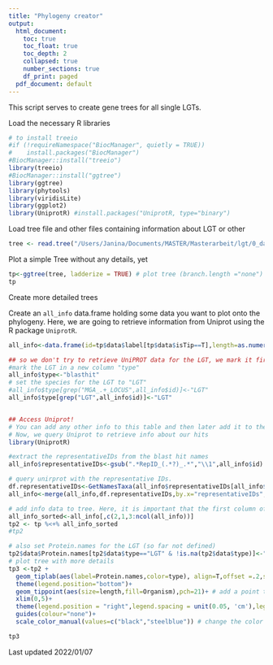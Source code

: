 ```yaml
---
title: "Phylogeny creator"
output:
  html_document:
    toc: true
    toc_float: true
    toc_depth: 2
    collapsed: true
    number_sections: true
    df_print: paged
  pdf_document: default
---
```

<STYLE TYPE="text/css">
<!--
  td{
    font-family: Arial;
    font-size: 8pt;
    padding:0px;
    cellpadding="0";
    cellspacing="0"
  }
  th {
    font-family: Arial;
    font-size: 8pt;
    height: 20px;
    font-weight: bold;
    text-align: right;
    background-color: #ccccff;
  }
  table {
    border-spacing: 0px;
    border-collapse: collapse;
  }
--->
</STYLE>


This script serves to create gene trees for all single LGTs.

Load the necessary R libraries
```r
# to install treeio
#if (!requireNamespace("BiocManager", quietly = TRUE))
#    install.packages("BiocManager")
#BiocManager::install("treeio")
library(treeio)
#BiocManager::install("ggtree")
library(ggtree)
library(phytools)
library(viridisLite)
library(ggplot2)
library(UniprotR) #install.packages("UniprotR, type="binary")
```

Load tree file and other files containing information about LGT or other
```r
tree <- read.tree("/Users/Janina/Documents/MASTER/Masterarbeit/lgt/0_data/trees/CFA_synthases.aln.treefile")
```

Plot a simple Tree without any details, yet
```r
tp<-ggtree(tree, ladderize = TRUE) # plot tree (branch.length ="none")
tp
```

Create more detailed trees

Create an `all_info` data.frame holding some data you want to plot onto the phylogeny. Here, we are going to retrieve information from Uniprot using the R package `UniprotR`.

```r
all_info<-data.frame(id=tp$data$label[tp$data$isTip==T],length=as.numeric(gsub(".*_","",tp$data$label[tp$data$isTip==T])))

## so we don't try to retrieve UniPROT data for the LGT, we mark it first.
#mark the LGT in a new column "type"
all_info$type<-"blasthit"
# set the species for the LGT to "LGT"
#all_info$type[grep("MGA_.+_LOCUS",all_info$id)]<-"LGT"
all_info$type[grep("LGT",all_info$id)]<-"LGT"


## Access Uniprot!
# You can add any other info to this table and then later add it to the phylogeny
# Now, we query Uniprot to retrieve info about our hits
library(UniprotR)

#extract the representativeIDs from the blast hit names
all_info$representativeIDs<-gsub(".*RepID_(.*?)_.*","\\1",all_info$id)

# query unirprot with the representative IDs.
df.representativeIDs<-GetNamesTaxa(all_info$representativeIDs[all_info$type!="LGT"])
all_info<-merge(all_info,df.representativeIDs,by.x="representativeIDs",by.y="row.names",all.x=T)

```


```r
# add info data to tree. Here, it is important that the first column of all_info matches the tip labels of the phylogeny
all_info_sorted<-all_info[,c(2,1,3:ncol(all_info))]
tp2 <- tp %<+% all_info_sorted
#tp2

# also set Protein.names for the LGT (so far not defined)
tp2$data$Protein.names[tp2$data$type=="LGT" & !is.na(tp2$data$type)]<-"LGT"
# plot tree with more details
tp3 <-tp2 +
  geom_tiplab(aes(label=Protein.names,color=type), align=T,offset =.2,size=3)  + # add a label to the tip and set the color depending on whether or not the label contains the term MGA
  theme(legend.position="bottom")+
  geom_tippoint(aes(size=length,fill=Organism),pch=21)+ # add a point to the end of the branches. The point is relative to the length of the protein, and the color relates to the species
  xlim(0,5)+
  theme(legend.position = "right",legend.spacing = unit(0.05, 'cm'),legend.key.size = unit(.1, "cm"))+ # adjust the legend so its not that large
  guides(colour="none")+
  scale_color_manual(values=c("black","steelblue")) # change the color of the tip label levels

tp3

```
Last updated 2022/01/07
